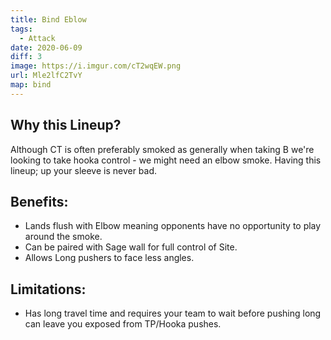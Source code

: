 ```yaml
---
title: Bind Eblow
tags:
  - Attack
date: 2020-06-09
diff: 3
image: https://i.imgur.com/cT2wqEW.png
url: Mle2lfC2TvY
map: bind
---
```


## Why this Lineup?

Although CT is often preferably smoked as generally when taking B
we're looking to take hooka control - we might need an elbow
smoke. Having this lineup; up your sleeve is never bad.

## Benefits:

- Lands flush with Elbow meaning opponents have no opportunity to
  play around the smoke.
- Can be paired with Sage wall for full control of Site.
- Allows Long pushers to face less angles.

## Limitations:

- Has long travel time and requires your team to wait before
  pushing long can leave you exposed from TP/Hooka pushes.
